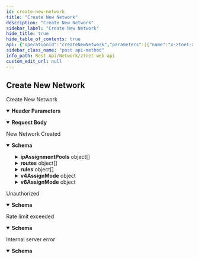 ```yaml
---
id: create-new-network
title: "Create New Network"
description: "Create New Network"
sidebar_label: "Create New Network"
hide_title: true
hide_table_of_contents: true
api: {"operationId":"createNewNetwork","parameters":[{"name":"x-ztnet-auth","in":"header","required":true,"schema":{"type":"string"},"description":"API Key for the user"}],"requestBody":{"required":false,"content":{"application/json":{"schema":{"type":"object","properties":{"name":{"type":["string"],"required":false,"description":"Name of the network. If not provided, a random name will be generated."}}}}}},"responses":{"200":{"description":"New Network Created","content":{"application/json":{"schema":{"type":"object","properties":{"authTokens":{"type":"array","items":{"type":"string","nullable":true}},"authorizationEndpoint":{"type":"string"},"capabilities":{"type":"array","items":{"type":"string"}},"clientId":{"type":"string"},"creationTime":{"type":"integer"},"dns":{"type":"array","items":{"type":"string"}},"enableBroadcast":{"type":"boolean"},"id":{"type":"string"},"ipAssignmentPools":{"type":"array","items":{"type":"object","properties":{"ipRangeEnd":{"type":"string"},"ipRangeStart":{"type":"string"}}}},"mtu":{"type":"integer"},"multicastLimit":{"type":"integer"},"name":{"type":"string"},"nwid":{"type":"string"},"objtype":{"type":"string"},"private":{"type":"boolean"},"remoteTraceLevel":{"type":"integer"},"remoteTraceTarget":{"type":"string"},"revision":{"type":"integer"},"routes":{"type":"array","items":{"type":"object","properties":{"target":{"type":"string"},"via":{"type":"string","nullable":true}}}},"rules":{"type":"array","items":{"type":"object","properties":{"not":{"type":"boolean"},"or":{"type":"boolean"},"type":{"type":"string"}}}},"rulesSource":{"type":"string"},"ssoEnabled":{"type":"boolean"},"tags":{"type":"array","items":{"type":"string"}},"v4AssignMode":{"type":"object","properties":{"zt":{"type":"boolean"}}},"v6AssignMode":{"type":"object","properties":{"6plane":{"type":"boolean"},"rfc4193":{"type":"boolean"},"zt":{"type":"boolean"}}}},"title":"NetworkResponse"},"example":{"NetworkExample":{"authTokens":[null],"authorizationEndpoint":"","capabilities":[],"clientId":"","creationTime":1698676570111,"dns":[],"enableBroadcast":true,"id":"network_id","ipAssignmentPools":[{"ipRangeEnd":"172.25.25.254","ipRangeStart":"172.25.25.1"}],"mtu":2800,"multicastLimit":32,"name":"slimy-earwig","nwid":"network_id","objtype":"network","private":true,"remoteTraceLevel":0,"remoteTraceTarget":null,"revision":1,"routes":[{"target":"172.25.25.0/24","via":null}],"rules":[{"not":false,"or":false,"type":"ACTION_ACCEPT"}],"rulesSource":"","ssoEnabled":false,"tags":[],"v4AssignMode":{"zt":true},"v6AssignMode":{"6plane":false,"rfc4193":false,"zt":false}}}}}},"401":{"description":"Unauthorized","content":{"application/json":{"schema":{"type":"object","properties":{"error":{"type":"string"}}}}}},"429":{"description":"Rate limit exceeded","content":{"application/json":{"schema":{"type":"object","properties":{"error":{"type":"string"}}}}}},"500":{"description":"Internal server error","content":{"application/json":{"schema":{"type":"object","properties":{"message":{"type":"string"}}}}}}},"description":"Create New Network","method":"post","path":"/network","jsonRequestBodyExample":{"name":"string"},"info":{"title":"ZTNet Web API","info_path":"restapi/ztnet-web-api","version":"1.0.0","description":"Public API for ZTNet. Available from ztnet version 0.4.0 onwards.\n\nThis API is rate-limited to 50 requests per minute\n"},"postman":{"name":"Create New Network","description":{"type":"text/plain"},"url":{"path":["network"],"host":["{{baseUrl}}"],"query":[],"variable":[]},"header":[{"disabled":false,"description":{"content":"(Required) API Key for the user","type":"text/plain"},"key":"x-ztnet-auth","value":""},{"key":"Content-Type","value":"application/json"},{"key":"Accept","value":"application/json"}],"method":"POST","body":{"mode":"raw","raw":"\"\"","options":{"raw":{"language":"json"}}}}}
sidebar_class_name: "post api-method"
info_path: Rest Api/Network/ztnet-web-api
custom_edit_url: null
---
```



## Create New Network



Create New Network

<details style={{"marginBottom":"1rem"}} data-collapsed={false} open={true}><summary style={{}}><strong>Header Parameters</strong></summary><div><ul><ParamsItem className={"paramsItem"} param={{"name":"x-ztnet-auth","in":"header","required":true,"schema":{"type":"string"},"description":"API Key for the user"}}></ParamsItem></ul></div></details><MimeTabs><TabItem label={"application/json"} value={"application/json-schema"}><details style={{}} data-collapsed={false} open={true}><summary style={{"textAlign":"left"}}><strong>Request Body</strong></summary><div style={{"textAlign":"left","marginLeft":"1rem"}}></div><ul style={{"marginLeft":"1rem"}}><SchemaItem collapsible={false} name={"name"} required={false} schemaName={["string"]} qualifierMessage={undefined} schema={{"type":["string"],"required":false,"description":"Name of the network. If not provided, a random name will be generated."}}></SchemaItem></ul></details></TabItem></MimeTabs><div><ApiTabs><TabItem label={"200"} value={"200"}><div>

New Network Created

</div><div><MimeTabs schemaType={"response"}><TabItem label={"application/json"} value={"application/json"}><SchemaTabs><TabItem label={"Schema"} value={"Schema"}><details style={{}} data-collapsed={false} open={true}><summary style={{"textAlign":"left"}}><strong>Schema</strong></summary><div style={{"textAlign":"left","marginLeft":"1rem"}}></div><ul style={{"marginLeft":"1rem"}}><SchemaItem collapsible={false} name={"authTokens"} required={false} schemaName={"string[]"} qualifierMessage={undefined} schema={{"type":"array","items":{"type":"string","nullable":true}}}></SchemaItem><SchemaItem collapsible={false} name={"authorizationEndpoint"} required={false} schemaName={"string"} qualifierMessage={undefined} schema={{"type":"string"}}></SchemaItem><SchemaItem collapsible={false} name={"capabilities"} required={false} schemaName={"string[]"} qualifierMessage={undefined} schema={{"type":"array","items":{"type":"string"}}}></SchemaItem><SchemaItem collapsible={false} name={"clientId"} required={false} schemaName={"string"} qualifierMessage={undefined} schema={{"type":"string"}}></SchemaItem><SchemaItem collapsible={false} name={"creationTime"} required={false} schemaName={"integer"} qualifierMessage={undefined} schema={{"type":"integer"}}></SchemaItem><SchemaItem collapsible={false} name={"dns"} required={false} schemaName={"string[]"} qualifierMessage={undefined} schema={{"type":"array","items":{"type":"string"}}}></SchemaItem><SchemaItem collapsible={false} name={"enableBroadcast"} required={false} schemaName={"boolean"} qualifierMessage={undefined} schema={{"type":"boolean"}}></SchemaItem><SchemaItem collapsible={false} name={"id"} required={false} schemaName={"string"} qualifierMessage={undefined} schema={{"type":"string"}}></SchemaItem><SchemaItem collapsible={true} className={"schemaItem"}><details style={{}}><summary style={{}}><strong>ipAssignmentPools</strong><span style={{"opacity":"0.6"}}> object[]</span></summary><div style={{"marginLeft":"1rem"}}><li><div style={{"fontSize":"var(--ifm-code-font-size)","opacity":"0.6","marginLeft":"-.5rem","paddingBottom":".5rem"}}>Array [</div></li><SchemaItem collapsible={false} name={"ipRangeEnd"} required={false} schemaName={"string"} qualifierMessage={undefined} schema={{"type":"string"}}></SchemaItem><SchemaItem collapsible={false} name={"ipRangeStart"} required={false} schemaName={"string"} qualifierMessage={undefined} schema={{"type":"string"}}></SchemaItem><li><div style={{"fontSize":"var(--ifm-code-font-size)","opacity":"0.6","marginLeft":"-.5rem"}}>]</div></li></div></details></SchemaItem><SchemaItem collapsible={false} name={"mtu"} required={false} schemaName={"integer"} qualifierMessage={undefined} schema={{"type":"integer"}}></SchemaItem><SchemaItem collapsible={false} name={"multicastLimit"} required={false} schemaName={"integer"} qualifierMessage={undefined} schema={{"type":"integer"}}></SchemaItem><SchemaItem collapsible={false} name={"name"} required={false} schemaName={"string"} qualifierMessage={undefined} schema={{"type":"string"}}></SchemaItem><SchemaItem collapsible={false} name={"nwid"} required={false} schemaName={"string"} qualifierMessage={undefined} schema={{"type":"string"}}></SchemaItem><SchemaItem collapsible={false} name={"objtype"} required={false} schemaName={"string"} qualifierMessage={undefined} schema={{"type":"string"}}></SchemaItem><SchemaItem collapsible={false} name={"private"} required={false} schemaName={"boolean"} qualifierMessage={undefined} schema={{"type":"boolean"}}></SchemaItem><SchemaItem collapsible={false} name={"remoteTraceLevel"} required={false} schemaName={"integer"} qualifierMessage={undefined} schema={{"type":"integer"}}></SchemaItem><SchemaItem collapsible={false} name={"remoteTraceTarget"} required={false} schemaName={"string"} qualifierMessage={undefined} schema={{"type":"string"}}></SchemaItem><SchemaItem collapsible={false} name={"revision"} required={false} schemaName={"integer"} qualifierMessage={undefined} schema={{"type":"integer"}}></SchemaItem><SchemaItem collapsible={true} className={"schemaItem"}><details style={{}}><summary style={{}}><strong>routes</strong><span style={{"opacity":"0.6"}}> object[]</span></summary><div style={{"marginLeft":"1rem"}}><li><div style={{"fontSize":"var(--ifm-code-font-size)","opacity":"0.6","marginLeft":"-.5rem","paddingBottom":".5rem"}}>Array [</div></li><SchemaItem collapsible={false} name={"target"} required={false} schemaName={"string"} qualifierMessage={undefined} schema={{"type":"string"}}></SchemaItem><SchemaItem collapsible={false} name={"via"} required={false} schemaName={"string"} qualifierMessage={undefined} schema={{"type":"string","nullable":true}}></SchemaItem><li><div style={{"fontSize":"var(--ifm-code-font-size)","opacity":"0.6","marginLeft":"-.5rem"}}>]</div></li></div></details></SchemaItem><SchemaItem collapsible={true} className={"schemaItem"}><details style={{}}><summary style={{}}><strong>rules</strong><span style={{"opacity":"0.6"}}> object[]</span></summary><div style={{"marginLeft":"1rem"}}><li><div style={{"fontSize":"var(--ifm-code-font-size)","opacity":"0.6","marginLeft":"-.5rem","paddingBottom":".5rem"}}>Array [</div></li><SchemaItem collapsible={false} name={"not"} required={false} schemaName={"boolean"} qualifierMessage={undefined} schema={{"type":"boolean"}}></SchemaItem><SchemaItem collapsible={false} name={"or"} required={false} schemaName={"boolean"} qualifierMessage={undefined} schema={{"type":"boolean"}}></SchemaItem><SchemaItem collapsible={false} name={"type"} required={false} schemaName={"string"} qualifierMessage={undefined} schema={{"type":"string"}}></SchemaItem><li><div style={{"fontSize":"var(--ifm-code-font-size)","opacity":"0.6","marginLeft":"-.5rem"}}>]</div></li></div></details></SchemaItem><SchemaItem collapsible={false} name={"rulesSource"} required={false} schemaName={"string"} qualifierMessage={undefined} schema={{"type":"string"}}></SchemaItem><SchemaItem collapsible={false} name={"ssoEnabled"} required={false} schemaName={"boolean"} qualifierMessage={undefined} schema={{"type":"boolean"}}></SchemaItem><SchemaItem collapsible={false} name={"tags"} required={false} schemaName={"string[]"} qualifierMessage={undefined} schema={{"type":"array","items":{"type":"string"}}}></SchemaItem><SchemaItem collapsible={true} className={"schemaItem"}><details style={{}}><summary style={{}}><strong>v4AssignMode</strong><span style={{"opacity":"0.6"}}> object</span></summary><div style={{"marginLeft":"1rem"}}><SchemaItem collapsible={false} name={"zt"} required={false} schemaName={"boolean"} qualifierMessage={undefined} schema={{"type":"boolean"}}></SchemaItem></div></details></SchemaItem><SchemaItem collapsible={true} className={"schemaItem"}><details style={{}}><summary style={{}}><strong>v6AssignMode</strong><span style={{"opacity":"0.6"}}> object</span></summary><div style={{"marginLeft":"1rem"}}><SchemaItem collapsible={false} name={"6plane"} required={false} schemaName={"boolean"} qualifierMessage={undefined} schema={{"type":"boolean"}}></SchemaItem><SchemaItem collapsible={false} name={"rfc4193"} required={false} schemaName={"boolean"} qualifierMessage={undefined} schema={{"type":"boolean"}}></SchemaItem><SchemaItem collapsible={false} name={"zt"} required={false} schemaName={"boolean"} qualifierMessage={undefined} schema={{"type":"boolean"}}></SchemaItem></div></details></SchemaItem></ul></details></TabItem><TabItem label={"Example (from schema)"} value={"Example (from schema)"}><ResponseSamples responseExample={"{\n  \"authTokens\": [\n    \"string\"\n  ],\n  \"authorizationEndpoint\": \"string\",\n  \"capabilities\": [\n    \"string\"\n  ],\n  \"clientId\": \"string\",\n  \"creationTime\": 0,\n  \"dns\": [\n    \"string\"\n  ],\n  \"enableBroadcast\": true,\n  \"id\": \"string\",\n  \"ipAssignmentPools\": [\n    {\n      \"ipRangeEnd\": \"string\",\n      \"ipRangeStart\": \"string\"\n    }\n  ],\n  \"mtu\": 0,\n  \"multicastLimit\": 0,\n  \"name\": \"string\",\n  \"nwid\": \"string\",\n  \"objtype\": \"string\",\n  \"private\": true,\n  \"remoteTraceLevel\": 0,\n  \"remoteTraceTarget\": \"string\",\n  \"revision\": 0,\n  \"routes\": [\n    {\n      \"target\": \"string\",\n      \"via\": \"string\"\n    }\n  ],\n  \"rules\": [\n    {\n      \"not\": true,\n      \"or\": true,\n      \"type\": \"string\"\n    }\n  ],\n  \"rulesSource\": \"string\",\n  \"ssoEnabled\": true,\n  \"tags\": [\n    \"string\"\n  ],\n  \"v4AssignMode\": {\n    \"zt\": true\n  },\n  \"v6AssignMode\": {\n    \"6plane\": true,\n    \"rfc4193\": true,\n    \"zt\": true\n  }\n}"} language={"json"}></ResponseSamples></TabItem><TabItem label={"Example"} value={"Example"}><ResponseSamples responseExample={"{\n  \"NetworkExample\": {\n    \"authTokens\": [\n      null\n    ],\n    \"authorizationEndpoint\": \"\",\n    \"capabilities\": [],\n    \"clientId\": \"\",\n    \"creationTime\": 1698676570111,\n    \"dns\": [],\n    \"enableBroadcast\": true,\n    \"id\": \"network_id\",\n    \"ipAssignmentPools\": [\n      {\n        \"ipRangeEnd\": \"172.25.25.254\",\n        \"ipRangeStart\": \"172.25.25.1\"\n      }\n    ],\n    \"mtu\": 2800,\n    \"multicastLimit\": 32,\n    \"name\": \"slimy-earwig\",\n    \"nwid\": \"network_id\",\n    \"objtype\": \"network\",\n    \"private\": true,\n    \"remoteTraceLevel\": 0,\n    \"remoteTraceTarget\": null,\n    \"revision\": 1,\n    \"routes\": [\n      {\n        \"target\": \"172.25.25.0/24\",\n        \"via\": null\n      }\n    ],\n    \"rules\": [\n      {\n        \"not\": false,\n        \"or\": false,\n        \"type\": \"ACTION_ACCEPT\"\n      }\n    ],\n    \"rulesSource\": \"\",\n    \"ssoEnabled\": false,\n    \"tags\": [],\n    \"v4AssignMode\": {\n      \"zt\": true\n    },\n    \"v6AssignMode\": {\n      \"6plane\": false,\n      \"rfc4193\": false,\n      \"zt\": false\n    }\n  }\n}"} language={"json"}></ResponseSamples></TabItem></SchemaTabs></TabItem></MimeTabs></div></TabItem><TabItem label={"401"} value={"401"}><div>

Unauthorized

</div><div><MimeTabs schemaType={"response"}><TabItem label={"application/json"} value={"application/json"}><SchemaTabs><TabItem label={"Schema"} value={"Schema"}><details style={{}} data-collapsed={false} open={true}><summary style={{"textAlign":"left"}}><strong>Schema</strong></summary><div style={{"textAlign":"left","marginLeft":"1rem"}}></div><ul style={{"marginLeft":"1rem"}}><SchemaItem collapsible={false} name={"error"} required={false} schemaName={"string"} qualifierMessage={undefined} schema={{"type":"string"}}></SchemaItem></ul></details></TabItem><TabItem label={"Example (from schema)"} value={"Example (from schema)"}><ResponseSamples responseExample={"{\n  \"error\": \"string\"\n}"} language={"json"}></ResponseSamples></TabItem></SchemaTabs></TabItem></MimeTabs></div></TabItem><TabItem label={"429"} value={"429"}><div>

Rate limit exceeded

</div><div><MimeTabs schemaType={"response"}><TabItem label={"application/json"} value={"application/json"}><SchemaTabs><TabItem label={"Schema"} value={"Schema"}><details style={{}} data-collapsed={false} open={true}><summary style={{"textAlign":"left"}}><strong>Schema</strong></summary><div style={{"textAlign":"left","marginLeft":"1rem"}}></div><ul style={{"marginLeft":"1rem"}}><SchemaItem collapsible={false} name={"error"} required={false} schemaName={"string"} qualifierMessage={undefined} schema={{"type":"string"}}></SchemaItem></ul></details></TabItem><TabItem label={"Example (from schema)"} value={"Example (from schema)"}><ResponseSamples responseExample={"{\n  \"error\": \"string\"\n}"} language={"json"}></ResponseSamples></TabItem></SchemaTabs></TabItem></MimeTabs></div></TabItem><TabItem label={"500"} value={"500"}><div>

Internal server error

</div><div><MimeTabs schemaType={"response"}><TabItem label={"application/json"} value={"application/json"}><SchemaTabs><TabItem label={"Schema"} value={"Schema"}><details style={{}} data-collapsed={false} open={true}><summary style={{"textAlign":"left"}}><strong>Schema</strong></summary><div style={{"textAlign":"left","marginLeft":"1rem"}}></div><ul style={{"marginLeft":"1rem"}}><SchemaItem collapsible={false} name={"message"} required={false} schemaName={"string"} qualifierMessage={undefined} schema={{"type":"string"}}></SchemaItem></ul></details></TabItem><TabItem label={"Example (from schema)"} value={"Example (from schema)"}><ResponseSamples responseExample={"{\n  \"message\": \"string\"\n}"} language={"json"}></ResponseSamples></TabItem></SchemaTabs></TabItem></MimeTabs></div></TabItem></ApiTabs></div>
      
